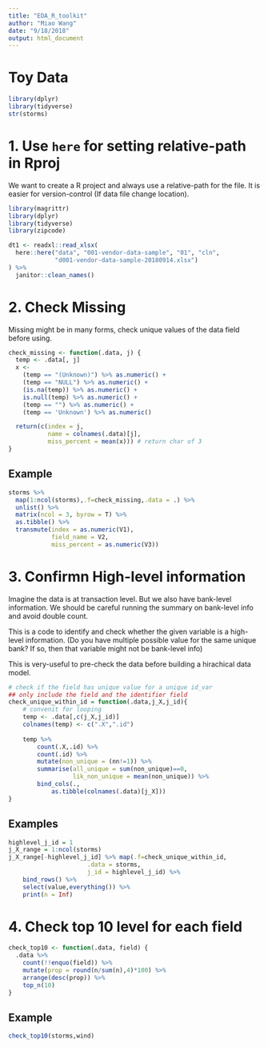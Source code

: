 ```yaml
---
title: "EDA_R_toolkit"
author: "Miao Wang"
date: "9/18/2018"
output: html_document
---
```

# Toy Data
```r
library(dplyr)
library(tidyverse)
str(storms)
```

# 1. Use `here` for setting relative-path in Rproj

We want to create a R project and always use a relative-path for the file. It is easier for version-control (If data file change location).
```r
library(magrittr)
library(dplyr)
library(tidyverse)
library(zipcode)

dt1 <- readxl::read_xlsx(
  here::here("data", "001-vendor-data-sample", "01", "cln",
             "d001-vendor-data-sample-20180914.xlsx")
) %>%
  janitor::clean_names()
```

# 2. Check Missing
Missing might be in many forms, check unique values of the data field before using. 
```r
check_missing <- function(.data, j) {
  temp <- .data[, j]
  x <- 
    (temp == "(Unknown)") %>% as.numeric() +
    (temp == "NULL") %>% as.numeric() +
    (is.na(temp)) %>% as.numeric() +
    is.null(temp) %>% as.numeric() +
    (temp == "") %>% as.numeric() + 
    (temp == 'Unknown') %>% as.numeric()

  return(c(index = j, 
           name = colnames(.data)[j], 
           miss_percent = mean(x))) # return char of 3
}
```

## Example 
```r
storms %>% 
  map(1:ncol(storms),.f=check_missing,.data = .) %>% 
  unlist() %>% 
  matrix(ncol = 3, byrow = T) %>% 
  as.tibble() %>% 
  transmute(index = as.numeric(V1),
            field_name = V2,
            miss_percent = as.numeric(V3))
```

# 3. Confirmn High-level information 
Imagine the data is at transaction level. But we also have bank-level information. We should be careful running the summary on bank-level info and avoid double count. 

This is a code to identify and check whether the given variable is a high-level information. (Do you have multiple possible value for the same unique bank? If so, then that variable might not be bank-level info)

This is very-useful to pre-check the data before building a hirachical data model. 

```r
# check if the field has unique value for a unique id_var
## only include the field and the identifier field
check_unique_within_id = function(.data,j_X,j_id){
    # convenit for looping
    temp <- .data[,c(j_X,j_id)]
    colnames(temp) <- c(".X",".id")
    
    temp %>% 
        count(.X,.id) %>% 
        count(.id) %>% 
        mutate(non_unique = (nn!=1)) %>% 
        summarise(all_unique = sum(non_unique)==0, 
                  lik_non_unique = mean(non_unique)) %>% 
        bind_cols(.,
            as.tibble(colnames(.data)[j_X]))
}
```

## Examples
```r
highlevel_j_id = 1
j_X_range = 1:ncol(storms)
j_X_range[-highlevel_j_id] %>% map(.f=check_unique_within_id,
                      .data = storms,
                      j_id = highlevel_j_id) %>% 
    bind_rows() %>% 
    select(value,everything()) %>% 
    print(n = Inf)
```

# 4. Check top 10 level for each field

```r
check_top10 <- function(.data, field) {
  .data %>% 
    count(!!enquo(field)) %>% 
    mutate(prop = round(n/sum(n),4)*100) %>% 
    arrange(desc(prop)) %>% 
    top_n(10) 
}
```

## Example 
```r
check_top10(storms,wind)
```


